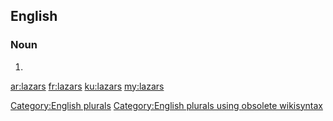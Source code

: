==English==

===Noun===
{{head|en}}

# {{plural of|lazar}}

[[Category:English plurals]][[Category:English plurals using obsolete wikisyntax]]

[[ar:lazars]]
[[fr:lazars]]
[[ku:lazars]]
[[my:lazars]]